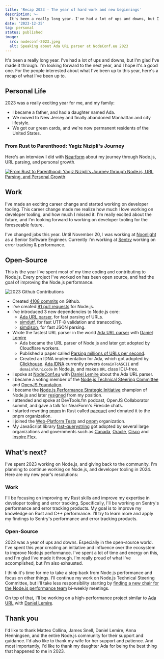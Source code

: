 ```yaml
---
title: 'Recap 2023 - The year of hard work and new beginnings'
description: >-
  It's been a really long year. I've had a lot of ups and downs, but I'm glad I've made it through. I'm looking forward to the next year, and I hope it's a good one.
date: '2023-12-25'
tag: personal
status: published
image:
  src: nodeconf-2023.jpeg
  alt: Speaking about Ada URL parser at NodeConf.eu 2023
---
```


It's been a really long year. I've had a lot of ups and downs, but I'm glad I've made it through. I'm looking forward to the next year, and I hope it's a good one. For the people interested about what I've been up to this year, here's a recap of what I've been up to.

## Personal Life

2023 was a really exciting year for me, and my family:

- I became a father, and had a daughter named Ada.
- We moved to New Jersey and finally abandoned Manhattan and city lifestyle.
- We got our green cards, and we're now permanent residents of the United States.

### From Rust to Parenthood: Yagiz Nizipli's Journey

Here's an interview I did with [Nearform][nearform] about my journey through Node.js, URL parsing, and personal growth.

[![From Rust to Parenthood: Yagiz Nizipli's Journey through Node.js, URL Parsing, and Personal Growth](https://i3.ytimg.com/vi/1ex8dZ7i8_M/maxresdefault.jpg)](https://www.youtube.com/watch?v=1ex8dZ7i8_M)

## Work

I've made an exciting career change and started working on developer tooling. This career change made me realize how much I love working on developer tooling, and how much I missed it. I'm really excited about the future, and I'm looking forward to working on developer tooling for the foreseeable future.

I've changed jobs this year. Until November 20, I was working at [Noonlight][noonlight] as a Senior Software Engineer. Currently I'm working at [Sentry][sentry] working on error tracking & performance.

## Open-Source

This is the year I've spent most of my time coding and contributing to Node.js. Every project I've worked on has been open source, and had the goal of improving the Node.js performance.

![2023 Github Contributions](@/assets/content/2023-github-contributions.png)

- Created [4108 commits][github-anonrig] on Github.
- I've created [91 pull requests][nodejs-prs] for Node.js.
- I've introduced 3 new dependencies to Node.js core:
  - [Ada URL parser][ada-url-parser], for fast parsing of URLs.
  - [simdutf][simdutf], for fast UTF-8 validation and transcoding.
  - [simdjson][simdjson], for fast JSON parsing.
- Wrote the fastest URL parser in the world [Ada URL parser][ada-url-parser] with [Daniel Lemire][daniel-lemire]
  - Ada became the URL parser of Node.js and later got adopted by Cloudflare workers.
  - Published a paper called [Parsing millions of URLs per second][parsing-millions-of-urls-per-second].
  - Created an IDNA implementation for Ada, which got adopted by [Clickhouse][clickhouse-ada-idna]. [Ada IDNA][ada-idna] currently powers `domainToASCII` and `domainToUnicode` in Node.js, and makes `URL` class ICU-free.
- I spoke at [NodeConf.eu][nodeconf-eu] with [Daniel Lemire][daniel-lemire] about the Ada URL parser.
- I became a voting member of the [Node.js Technical Steering Committee][nodejs-tsc] and [OpenJS Foundation][openjsf-cpc].
- I became the [Node.js Performance Strategic Initiative][performance-strategic-initiative] champion of Node.js and later [resigned][performance-strategic-initiative-leave] from my position.
- I attended and spoke at DevTools.fm podcast, OpenJS Collaborator summit, and gave a talk for NearForm's Fireside chats.
- I started rewriting [pnpm][pnpm] in Rust called [pacquet][pacquet] and donated it to the pnpm organization.
- I joined the [Web-Platform Tests][web-platform-tests] and [pnpm][pnpm-organization] organization.
- My JavaScript library [fast-querystring][fast-querystring] got adopted by several large organizations and governments such as [Canada][fast-querystring-canada], [Oracle][fast-querystring-oracle], [Cisco][fast-querystring-cisco] and [Inspire Flex][fast-querystring-inspire-flex].

## What's next?

I've spent 2023 working on Node.js, and giving back to the community. I'm planning to continue working on Node.js, and developer tooling in 2024. Here are my new year's resolutions:

### Work

I'll be focusing on improving my Rust skills and improve my expertise in developer tooling and error tracking. Specifically, I'll be working on Sentry's performance and error tracking products. My goal is to improve my knowledge on Rust and C++ performance. I'll try to learn more and apply my findings to Sentry's performance and error tracking products.

### Open-Source

2023 was a year of ups and downs. Especially in the open-source world. I've spent this year creating an initiative and influence over the ecosystem to improve Node.js performance. I've spent a lot of time and energy on this, and I'm glad I've made it through. I'm really proud of what I've accomplished, but I'm also exhausted.

I think it's time for me to take a step back from Node.js performance and focus on other things. I'll continue my work on Node.js Technical Steering Committee, but I'll take less responsibility starting by [finding a new chair for the Node.js performance team][finding-new-chair-for-nodejs-performance] bi-weekly meetings.

On top of that, I'll be working on a high-performance project similar to [Ada URL][ada-url-parser] with [Daniel Lemire][daniel-lemire].

## Thank you

I'd like to thank Matteo Collina, James Snell, Daniel Lemire, Anna Henningsen, and the entire Node.js community for their support and guidance. I'd also like to thank my wife for her support and patience. And most importantly, I'd like to thank my daughter Ada for being the best thing that happened to me in 2023.

[ada-idna]: https://github.com/ada-url/idna
[ada-url-parser]: https://github.com/ada-url/ada
[clickhouse-ada-idna]: https://github.com/ClickHouse/ClickHouse/pull/57969
[daniel-lemire]: https://lemire.me
[fast-querystring]: https://www.npmjs.com/package/fast-querystring
[fast-querystring-canada]: https://code.open.canada.ca/en/dependencies.html
[fast-querystring-cisco]: https://www.cisco.com/c/dam/en_us/about/doing_business/open_source/docs/CiscoAppDynamicsOrionSolutionManagement-510-1686166002.pdf
[fast-querystring-inspire-flex]: https://university.quadient.com/c/portal/documents/find?name=open-source-licenses-inspire
[fast-querystring-oracle]: https://docs.oracle.com/en/industries/hospitality/opera-cloud/23.2/ocslg/ch_licensing_information.htm#LicensingInformation-82045BEE
[finding-new-chair-for-nodejs-performance]: https://github.com/nodejs/performance/issues/143
[github-anonrig]: https://github.com/anonrig
[parsing-millions-of-urls-per-second]: https://onlinelibrary.wiley.com/doi/full/10.1002/spe.3296
[performance-strategic-initiative]: https://github.com/nodejs/node/pull/47424
[performance-strategic-initiative-leave]: https://github.com/nodejs/node/pull/49641
[nearform]: https://nearform.com
[nodeconf-eu]: https://www.youtube.com/watch?v=tQ-6OWRDsZg
[nodejs-prs]: https://github.com/nodejs/node/pulls?q=is%3Apr+author%3Aanonrig+merged%3A2023-01-01..2024-01-01+is%3Aclosed
[nodejs-tsc]: https://github.com/nodejs/tsc
[noonlight]: https://noonlight.com
[openjsf-cpc]: https://github.com/openjs-foundation/cross-project-council/pull/1207
[pacquet]: https://github.com/pnpm/pacquet
[pnpm]: https://pnpm.io
[pnpm-organization]: https://github.com/pnpm
[sentry]: https://sentry.io
[simdutf]: https://github.com/simdutf/simdutf
[simdjson]: https://github.com/simdjson/simdjson
[web-platform-tests]: https://github.com/web-platform-tests/wpt/issues/43580
